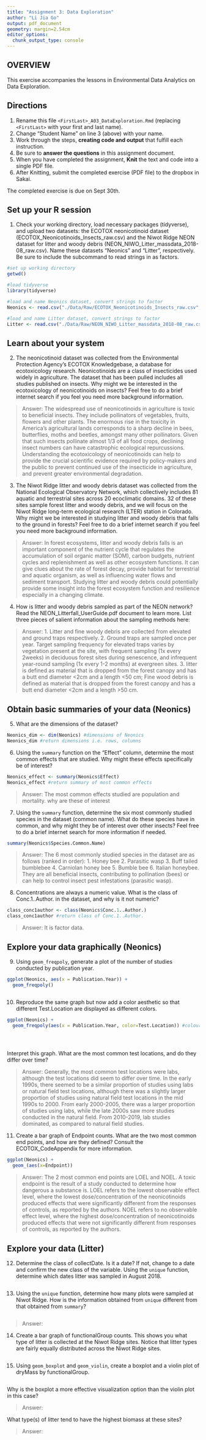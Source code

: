 ```yaml
---
title: "Assignment 3: Data Exploration"
author: "Li Jia Go"
output: pdf_document
geometry: margin=2.54cm
editor_options: 
  chunk_output_type: console
---
```


## OVERVIEW

This exercise accompanies the lessons in Environmental Data Analytics on Data Exploration.

## Directions

1.  Rename this file `<FirstLast>_A03_DataExploration.Rmd` (replacing `<FirstLast>` with your first and last name).
2.  Change "Student Name" on line 3 (above) with your name.
3.  Work through the steps, **creating code and output** that fulfill each instruction.
4.  Be sure to **answer the questions** in this assignment document.
5.  When you have completed the assignment, **Knit** the text and code into a single PDF file.
6.  After Knitting, submit the completed exercise (PDF file) to the dropbox in Sakai.

The completed exercise is due on Sept 30th.

## Set up your R session

1.  Check your working directory, load necessary packages (tidyverse), and upload two datasets: the ECOTOX neonicotinoid dataset (ECOTOX_Neonicotinoids_Insects_raw.csv) and the Niwot Ridge NEON dataset for litter and woody debris (NEON_NIWO_Litter_massdata_2018-08_raw.csv). Name these datasets "Neonics" and "Litter", respectively. Be sure to include the subcommand to read strings in as factors.

```r
#set up working directory
getwd()

#load tidyverse
library(tidyverse)

#load and name Neonics dataset, convert strings to factor
Neonics <- read.csv("./Data/Raw/ECOTOX_Neonicotinoids_Insects_raw.csv", stringsAsFactors=TRUE) 

#load and name Litter dataset, convert strings to factor
Litter <- read.csv("./Data/Raw/NEON_NIWO_Litter_massdata_2018-08_raw.csv", stringsAsFactors=TRUE)

```

## Learn about your system

2.  The neonicotinoid dataset was collected from the Environmental Protection Agency's ECOTOX Knowledgebase, a database for ecotoxicology research. Neonicotinoids are a class of insecticides used widely in agriculture. The dataset that has been pulled includes all studies published on insects. Why might we be interested in the ecotoxicology of neonicotinoids on insects? Feel free to do a brief internet search if you feel you need more background information.

> Answer: The widespread use of neonicotinoids in agriculture is toxic to beneficial insects. They include pollinators of vegetables, fruits, flowers and other plants. The enormous rise in the toxicity in America's agricultural lands corresponds to a sharp decline in bees, butterflies, moths and beetles, amongst many other pollinators. Given that such insects pollinate almost 1/3 of all food crops, declining insect numbers can have catastrophic ecological repurcussions. Understanding the ecotoxicology of neonicotinoids can help to provide the crucial scientific evidence required by policy-makers and the public to prevent continued use of the insecticide in agriculture, and prevent greater environmental degradation.

3.  The Niwot Ridge litter and woody debris dataset was collected from the National Ecological Observatory Network, which collectively includes 81 aquatic and terrestrial sites across 20 ecoclimatic domains. 32 of these sites sample forest litter and woody debris, and we will focus on the Niwot Ridge long-term ecological research (LTER) station in Colorado. Why might we be interested in studying litter and woody debris that falls to the ground in forests? Feel free to do a brief internet search if you feel you need more background information.

> Answer: In forest ecosystems, litter and woody debris falls is an important component of the nutrient cycle that regulates the accumulation of soil organic matter (SOM), carbon budgets, nutrient cycles and replenishment as well as other ecosystem functions. It can give clues about the rate of forest decay, provide habitat for terrestrial and aquatic organism, as well as influencing water flows and sediment transport. Studying litter and woody debris could potentially provide some insight into the forest ecosystem function and resilience especially in a changing climate. 

4.  How is litter and woody debris sampled as part of the NEON network? Read the NEON_Litterfall_UserGuide.pdf document to learn more. List three pieces of salient information about the sampling methods here:

> Answer: 
 1. Litter and fine woody debris are collected from elevated and ground traps respectively.
 2. Ground traps are sampled once per year. Target sampling frequency for elevated traps varies by vegetation
present at the site, with frequent sampling (1x every 2weeks) in deciduous forest sites during senescence, and infrequent year-round sampling (1x every 1-2 months) at evergreen sites.
 3. litter is defined as material that is dropped from the forest canopy and has a butt end diameter
<2cm and a length <50 cm; Fine wood debris is defined as material that is dropped from the forest canopy and has a butt end diameter <2cm and a length >50 cm.

## Obtain basic summaries of your data (Neonics)

5.  What are the dimensions of the dataset?

```r

Neonics_dim <- dim(Neonics) #dimensions of Neonics
Neonics_dim #return dimensions i.e. rows, columns

```

6.  Using the `summary` function on the "Effect" column, determine the most common effects that are studied. Why might these effects specifically be of interest?

```r
Neonics_effect <- summary(Neonics$Effect) 
Neonics_effect #return summary of most common effects
```

> Answer: The most common effects studied are population and mortality. why are these of interest

7.  Using the `summary` function, determine the six most commonly studied species in the dataset (common name). What do these species have in common, and why might they be of interest over other insects? Feel free to do a brief internet search for more information if needed.

```r
summary(Neonics$Species.Common.Name)

```

> Answer: The 6 most commonly studied species in the dataset are as follows (ranked in order): 1. Honey bee 2. Parasitic wasp 3. Buff tailed bumblebee 4. Carniolan honey bee 5. Bumble bee 6. Italian honeybee. They are all beneficial insects, contributing to pollination (bees) or can help to control insect pest infestations (parasitic wasp).

8.  Concentrations are always a numeric value. What is the class of Conc.1..Author. in the dataset, and why is it not numeric?

```r
class_conc1author <- class(Neonics$Conc.1..Author.)
class_conc1author #return class of Conc.1..Author.

```

> Answer: It is factor data.

## Explore your data graphically (Neonics)

9.  Using `geom_freqpoly`, generate a plot of the number of studies conducted by publication year.

```r
ggplot(Neonics, aes(x = Publication.Year)) +
  geom_freqpoly()



```

10. Reproduce the same graph but now add a color aesthetic so that different Test.Location are displayed as different colors.

```r
ggplot(Neonics) +
  geom_freqpoly(aes(x = Publication.Year, color=Test.Location)) #colour by categorical data, Test.Location


   
```

Interpret this graph. What are the most common test locations, and do they differ over time?

> Answer: Generally, the most common test locations were labs, although the test locations did seem to differ over time. In the early 1990s, there seemed to be a similar proportion of studies using labs or natural field test locations, although there was a slightly larger proportion of studies using natural field test locations in the mid 1990s to 2000. From early 2000-2005, there was a larger proportion of studies using labs, while the late 2000s saw more studies conducted in the natural field. From 2010-2019, lab studies dominated, as compared to natural field studies. 

11. Create a bar graph of Endpoint counts. What are the two most common end points, and how are they defined? Consult the ECOTOX_CodeAppendix for more information.

```r
ggplot(Neonics) +
  geom_(aes(x=Endpoint))


```

> Answer: The 2 most common end points are LOEL and NOEL. A toxic endpoint is the result of a study conducted to determine how dangerous a substance is. LOEL refers to the lowest observable effect level, where the lowest dose/concentration of the neonicotinoids produced effects that were significantly different from the responses of controls, as reported by the authors. NOEL refers to no observable effect level, where the highest dose/concentration of neonicotinoids produced effects that were not significantly different from responses of controls, as reported by the authors. 

## Explore your data (Litter)

12. Determine the class of collectDate. Is it a date? If not, change to a date and confirm the new class of the variable. Using the `unique` function, determine which dates litter was sampled in August 2018.

```r

```

13. Using the `unique` function, determine how many plots were sampled at Niwot Ridge. How is the information obtained from `unique` different from that obtained from `summary`?

```r

```

> Answer:

14. Create a bar graph of functionalGroup counts. This shows you what type of litter is collected at the Niwot Ridge sites. Notice that litter types are fairly equally distributed across the Niwot Ridge sites.

```r

```

15. Using `geom_boxplot` and `geom_violin`, create a boxplot and a violin plot of dryMass by functionalGroup.

```r

```

Why is the boxplot a more effective visualization option than the violin plot in this case?

> Answer:

What type(s) of litter tend to have the highest biomass at these sites?

> Answer:
